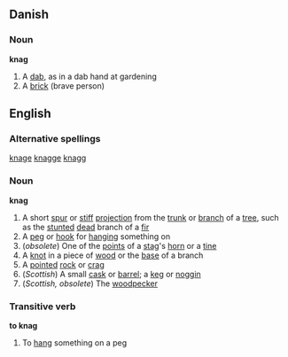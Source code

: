 ==Danish==
===Noun===
'''knag'''
# A [[dab]], as in a dab hand at gardening
# A [[brick]] (brave person)
==English==
===Alternative spellings===
[[knage]] [[knagge]] [[knagg]]
===Noun===
'''knag'''
#A short [[spur]] or [[stiff]] [[projection]] from the [[trunk]] or [[branch]] of a [[tree]], such as the [[stunted]] [[dead]] branch of a [[fir]]
#A [[peg]] or [[hook]] for [[hanging]] something on
#(''obsolete'') One of the [[point]]s of a [[stag]]'s [[horn]] or a [[tine]]
#A [[knot]] in a piece of [[wood]] or the [[base]] of a branch
#A [[pointed]] [[rock]] or [[crag]]
#(''Scottish'') A small [[cask]] or [[barrel]]; a [[keg]] or [[noggin]]
#(''Scottish, obsolete'') The [[woodpecker]]
===Transitive verb===
'''to knag'''
#To [[hang]] something on a peg